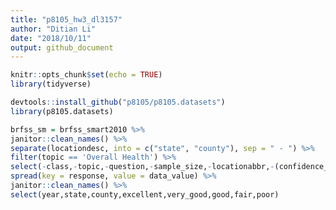 ```yaml
---
title: "p8105_hw3_dl3157"
author: "Ditian Li"
date: "2018/10/11"
output: github_document
---
```


```r
knitr::opts_chunk$set(echo = TRUE)
library(tidyverse)
```


```r
devtools::install_github("p8105/p8105.datasets")
library(p8105.datasets)

brfss_sm = brfss_smart2010 %>%
janitor::clean_names() %>%
separate(locationdesc, into = c("state", "county"), sep = " - ") %>%
filter(topic == 'Overall Health') %>%
select(-class,-topic,-question,-sample_size,-locationabbr,-(confidence_limit_low:geo_location)) %>%
spread(key = response, value = data_value) %>%
janitor::clean_names() %>%
select(year,state,county,excellent,very_good,good,fair,poor)

```

